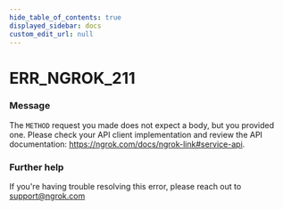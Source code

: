 ```yaml
---
hide_table_of_contents: true
displayed_sidebar: docs
custom_edit_url: null
---
```



# ERR_NGROK_211

### Message
The `METHOD` request you made does not expect a body, but you provided one. Please check your API client implementation and review the API documentation: https://ngrok.com/docs/ngrok-link#service-api.

### Further help
If you're having trouble resolving this error, please reach out to [support@ngrok.com](mailto:support@ngrok.com?subject=Help%20with%20ERR_NGROK_211)


<ErrorDetails error='err_ngrok_211' />
